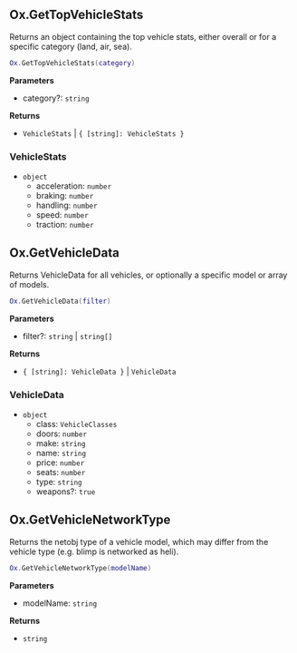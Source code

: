 ## Ox.GetTopVehicleStats

Returns an object containing the top vehicle stats, either overall or for a specific category (land, air, sea).

```lua
Ox.GetTopVehicleStats(category)
```

**Parameters**

- category?: `string`

**Returns**

- `VehicleStats` | `{ [string]: VehicleStats }`

### VehicleStats
- `object`
  - acceleration: `number`
  - braking: `number`
  - handling: `number`
  - speed: `number`
  - traction: `number`


## Ox.GetVehicleData

Returns VehicleData for all vehicles, or optionally a specific model or array of models.

```lua
Ox.GetVehicleData(filter)
```

**Parameters**

- filter?: `string` | `string[]`

**Returns**

- `{ [string]: VehicleData }` | `VehicleData`

### VehicleData
- `object`
  - class: `VehicleClasses`
  - doors: `number`
  - make: `string`
  - name: `string`
  - price: `number`
  - seats: `number`
  - type: `string`
  - weapons?: `true`

## Ox.GetVehicleNetworkType

Returns the netobj type of a vehicle model, which may differ from the vehicle type (e.g. blimp is networked as heli).

```lua
Ox.GetVehicleNetworkType(modelName)
```

**Parameters**

- modelName: `string`

**Returns**

- `string`

